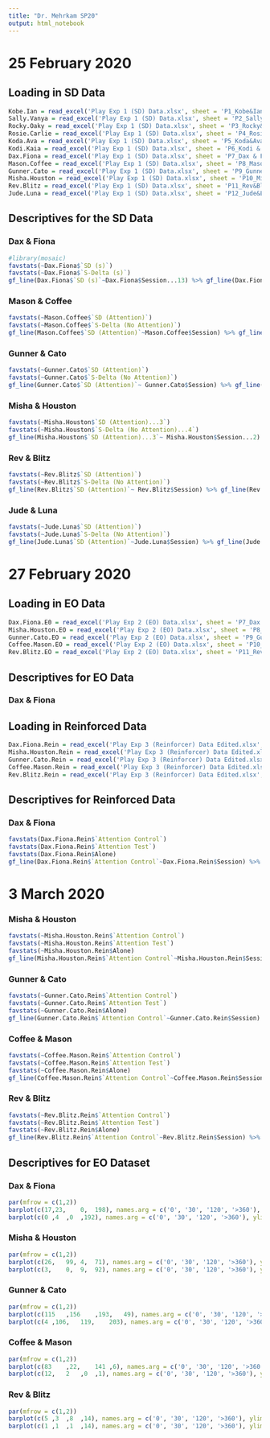 ```yaml
---
title: "Dr. Mehrkam SP20"
output: html_notebook
---
```



# 25 February 2020

## Loading in SD Data 

```r
Kobe.Ian = read_excel('Play Exp 1 (SD) Data.xlsx', sheet = 'P1_Kobe&Ian')
Sally.Vanya = read_excel('Play Exp 1 (SD) Data.xlsx', sheet = 'P2_Sally&Vanya')
Rocky.Oaky = read_excel('Play Exp 1 (SD) Data.xlsx', sheet = 'P3_Rocky&Oaky')
Rosie.Carlie = read_excel('Play Exp 1 (SD) Data.xlsx', sheet = 'P4_Rosie&Carlie')
Koda.Ava = read_excel('Play Exp 1 (SD) Data.xlsx', sheet = 'P5_Koda&Ava')
Kodi.Kaia = read_excel('Play Exp 1 (SD) Data.xlsx', sheet = 'P6_Kodi & Kaia')
Dax.Fiona = read_excel('Play Exp 1 (SD) Data.xlsx', sheet = 'P7_Dax & Fiona')
Mason.Coffee = read_excel('Play Exp 1 (SD) Data.xlsx', sheet = 'P8_Mason&Coffee')
Gunner.Cato = read_excel('Play Exp 1 (SD) Data.xlsx', sheet = 'P9_Gunner&Cato')
Misha.Houston = read_excel('Play Exp 1 (SD) Data.xlsx', sheet = 'P10_Misha&Houston')
Rev.Blitz = read_excel('Play Exp 1 (SD) Data.xlsx', sheet = 'P11_Rev&Blitz')
Jude.Luna = read_excel('Play Exp 1 (SD) Data.xlsx', sheet = 'P12_Jude&Luna')
```

## Descriptives for the SD Data

### Dax & Fiona 

```r
#library(mosaic)
favstats(~Dax.Fiona$`SD (s)`)
favstats(~Dax.Fiona$`S-Delta (s)`)
gf_line(Dax.Fiona$`SD (s)`~Dax.Fiona$Session...13) %>% gf_line(Dax.Fiona$`S-Delta (s)`~Dax.Fiona$Session...13, col = 'red') %>% gf_labs(title = 'Dax & Fiona SD Experiment', x = 'Session #', y = 'Time Played (Seconds)')
```

### Mason & Coffee

```r
favstats(~Mason.Coffee$`SD (Attention)`)
favstats(~Mason.Coffee$`S-Delta (No Attention)`)
gf_line(Mason.Coffee$`SD (Attention)`~Mason.Coffee$Session) %>% gf_line(Mason.Coffee$`S-Delta (No Attention)`~ Mason.Coffee$Session, col = 'red') %>% gf_labs(title = 'Mason & Coffee SD Experiment', x = 'Session #', y = 'Time Played (Seconds)')
```

### Gunner & Cato

```r
favstats(~Gunner.Cato$`SD (Attention)`)
favstats(~Gunner.Cato$`S-Delta (No Attention)`)
gf_line(Gunner.Cato$`SD (Attention)`~ Gunner.Cato$Session) %>% gf_line(Gunner.Cato$`S-Delta (No Attention)`~ Gunner.Cato$Session, color = 'red') %>% gf_labs(title = 'Gunner & Cato SD Experiment', x = 'Session #', y = 'Time Played (Seconds)')
```

### Misha & Houston

```r
favstats(~Misha.Houston$`SD (Attention)...3`)
favstats(~Misha.Houston$`S-Delta (No Attention)...4`)
gf_line(Misha.Houston$`SD (Attention)...3`~ Misha.Houston$Session...2) %>% gf_line(Misha.Houston$`S-Delta (No Attention)...4`~Misha.Houston$Session...2, color = 'red') %>% gf_labs(title = 'Misha & Houston SD Experiment', x = 'Session #', y = 'Time Played (Seconds)')
```

### Rev & Blitz

```r
favstats(~Rev.Blitz$`SD (Attention)`)
favstats(~Rev.Blitz$`S-Delta (No Attention)`)
gf_line(Rev.Blitz$`SD (Attention)`~ Rev.Blitz$Session) %>% gf_line(Rev.Blitz$`S-Delta (No Attention)`~ Rev.Blitz$Session, color = 'red') %>% gf_labs(title = 'Rev & Blitz SD Experiment', x = 'Session #', y = 'Time Played (Seconds)')
```

### Jude & Luna

```r
favstats(~Jude.Luna$`SD (Attention)`)
favstats(~Jude.Luna$`S-Delta (No Attention)`)
gf_line(Jude.Luna$`SD (Attention)`~Jude.Luna$Session) %>% gf_line(Jude.Luna$`S-Delta (No Attention)`~Jude.Luna$Session, color = 'red') %>% gf_labs(title = 'Jude & Luna SD Experiment', x = 'Session #', y = 'Time Played (Seconds)')
```



# 27 February 2020 

## Loading in EO Data

```r
Dax.Fiona.E0 = read_excel('Play Exp 2 (EO) Data.xlsx', sheet = 'P7_Dax & Fiona')
Misha.Houston.EO = read_excel('Play Exp 2 (EO) Data.xlsx', sheet = 'P8_Misha&Houston')
Gunner.Cato.EO = read_excel('Play Exp 2 (EO) Data.xlsx', sheet = 'P9_Gunner&Cato')
Coffee.Mason.EO = read_excel('Play Exp 2 (EO) Data.xlsx', sheet = 'P10_Coffee&Mason')
Rev.Blitz.EO = read_excel('Play Exp 2 (EO) Data.xlsx', sheet = 'P11_Rev&Blitz')
```

## Descriptives for EO Data

### Dax & Fiona


## Loading in Reinforced Data

```r
Dax.Fiona.Rein = read_excel('Play Exp 3 (Reinforcer) Data Edited.xlsx', sheet = 'P7_Dax & Fiona')
Misha.Houston.Rein = read_excel('Play Exp 3 (Reinforcer) Data Edited.xlsx', sheet = 'P8_Misha&Houston')
Gunner.Cato.Rein = read_excel('Play Exp 3 (Reinforcer) Data Edited.xlsx', sheet = 'P9_Gunner&Cato')
Coffee.Mason.Rein = read_excel('Play Exp 3 (Reinforcer) Data Edited.xlsx', sheet = 'P10_Coffee&Mason')
Rev.Blitz.Rein = read_excel('Play Exp 3 (Reinforcer) Data Edited.xlsx', sheet = 'P11_Rev&Blitz')
```


## Descriptives for Reinforced Data

### Dax & Fiona

```r
favstats(Dax.Fiona.Rein$`Attention Control`)
favstats(Dax.Fiona.Rein$`Attention Test`)
favstats(Dax.Fiona.Rein$Alone)
gf_line(Dax.Fiona.Rein$`Attention Control`~Dax.Fiona.Rein$Session) %>% gf_line(Dax.Fiona.Rein$`Attention Test`~ Dax.Fiona.Rein$Session, color = 'red') %>% gf_line(Dax.Fiona.Rein$Alone~Dax.Fiona.Rein$Session, color = 'blue') %>% gf_labs(title = 'Dax & Fiona Reinforced Experiment', x = 'Session #', y = 'Time Played (Seconds)')
```

# 3 March 2020 

### Misha & Houston

```r
favstats(~Misha.Houston.Rein$`Attention Control`)
favstats(~Misha.Houston.Rein$`Attention Test`)
favstats(~Misha.Houston.Rein$Alone)
gf_line(Misha.Houston.Rein$`Attention Control`~Misha.Houston.Rein$Session) %>% gf_line(Misha.Houston.Rein$`Attention Test`~Misha.Houston.Rein$Session, color = 'red') %>% gf_line(Misha.Houston.Rein$Alone~Misha.Houston.Rein$Session, color = 'blue') %>% gf_labs(title = 'Misha & Houston Reinforcer Experiment', x = 'Session #', y = 'Time Played (Seconds)')
```

### Gunner & Cato

```r
favstats(~Gunner.Cato.Rein$`Attention Control`)
favstats(~Gunner.Cato.Rein$`Attention Test`)
favstats(~Gunner.Cato.Rein$Alone)
gf_line(Gunner.Cato.Rein$`Attention Control`~Gunner.Cato.Rein$Session) %>% gf_line(Gunner.Cato.Rein$`Attention Test`~Gunner.Cato.Rein$Session, color = 'red') %>% gf_line(Gunner.Cato.Rein$Alone~Gunner.Cato.Rein$Session, color = 'blue') %>% gf_labs(title = 'Gunner & Cato Reinforcer Experiment', x = 'Session #', y = 'Time Played (Seconds)')
```

### Coffee & Mason 

```r
favstats(~Coffee.Mason.Rein$`Attention Control`)
favstats(~Coffee.Mason.Rein$`Attention Test`)
favstats(~Coffee.Mason.Rein$Alone)
gf_line(Coffee.Mason.Rein$`Attention Control`~Coffee.Mason.Rein$Session) %>% gf_line(Coffee.Mason.Rein$`Attention Test`~Coffee.Mason.Rein$Session, color = 'red') %>% gf_line(Coffee.Mason.Rein$Alone~Coffee.Mason.Rein$Session, color = 'blue') %>% gf_labs(title = 'Coffee & Mason Reinforcer Experiment', x = 'Session #', y = 'Time Played (Seconds)')
```

### Rev & Blitz

```r
favstats(~Rev.Blitz.Rein$`Attention Control`)
favstats(~Rev.Blitz.Rein$`Attention Test`)
favstats(~Rev.Blitz.Rein$Alone)
gf_line(Rev.Blitz.Rein$`Attention Control`~Rev.Blitz.Rein$Session) %>% gf_line(Rev.Blitz.Rein$`Attention Test`~Rev.Blitz.Rein$Session, color = 'red') %>% gf_line(Rev.Blitz.Rein$Alone~Rev.Blitz.Rein$Session, color = 'blue') %>% gf_labs(title = 'Rev & Blitz Reinforcer Experiment', x = 'Session #', y = 'Time Played (Seconds)') 
```

## Descriptives for EO Dataset

### Dax & Fiona

```r
par(mfrow = c(1,2))
barplot(c(17,23,	0,	198), names.arg = c('0', '30', '120', '>360'), ylim = c(0,300), xlab = 'Owner Deprivation (min)', ylab = 'Time Played (Seconds)',col = rainbow(4))
barplot(c(0	,4	,0	,192), names.arg = c('0', '30', '120', '>360'), ylim = c(0,300), xlab = 'Owner Deprivation (min)', ylab = 'Time Played (Seconds)',col = rainbow(4))
```

### Misha & Houston

```r
par(mfrow = c(1,2))
barplot(c(26,	99,	4,	71), names.arg = c('0', '30', '120', '>360'), ylim = c(0,300), xlab = 'Owner Deprivation (min)', ylab = 'Time Played (Seconds)',col = rainbow(4))
barplot(c(3,	0,	9,	92), names.arg = c('0', '30', '120', '>360'), ylim = c(0,300), xlab = 'Owner Deprivation (min)', ylab = 'Time Played (Seconds)',col = rainbow(4))

```

### Gunner & Cato

```r
par(mfrow = c(1,2))
barplot(c(115	,156	,193,	49), names.arg = c('0', '30', '120', '>360'), ylim = c(0,300), xlab = 'Owner Deprivation (min)', ylab = 'Time Played (Seconds)',col = rainbow(4))
barplot(c(4	,106,	119,	203), names.arg = c('0', '30', '120', '>360'), ylim = c(0,300), xlab = 'Owner Deprivation (min)', ylab = 'Time Played (Seconds)',col = rainbow(4))

```

### Coffee & Mason

```r
par(mfrow = c(1,2))
barplot(c(83	,22,	141	,6), names.arg = c('0', '30', '120', '>360'), ylim = c(0,300), xlab = 'Owner Deprivation (min)', ylab = 'Time Played (Seconds)',col = rainbow(4))
barplot(c(12,	2	,0	,1), names.arg = c('0', '30', '120', '>360'), ylim = c(0,300), xlab = 'Owner Deprivation (min)', ylab = 'Time Played (Seconds)',col = rainbow(4))

```

### Rev & Blitz

```r
par(mfrow = c(1,2))
barplot(c(5	,3	,8	,14), names.arg = c('0', '30', '120', '>360'), ylim = c(0,300), xlab = 'Owner Deprivation (min)', ylab = 'Time Played (Seconds)',col = rainbow(4))
barplot(c(1	,1	,1	,14), names.arg = c('0', '30', '120', '>360'), ylim = c(0,300), xlab = 'Owner Deprivation (min)', ylab = 'Time Played (Seconds)',col = rainbow(4))
```

